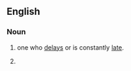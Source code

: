 ==English==

===Noun===
{{en-noun|head=[[tail]] [[dragger]]}}

# {{context|colloquial}} one who [[delay]]s or is constantly [[late]].
# {{context|aviation}} {{alternative form of|taildragger}}